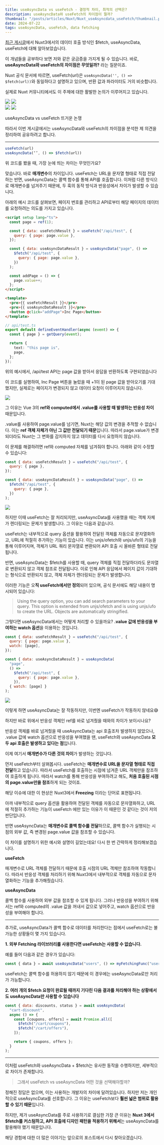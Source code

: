 ```yaml
---
title: useAsyncData vs useFetch - 결정적 차이, 최적의 선택은?
description: useAsyncData와 useFetch의 차이점이 뭘까?
thumbnail: "/posts/articles/Nuxt/Nuxt_useAsyncdata_useFetch/thumbnail.png"
date: 2024-07-22
tags: useAsyncData, useFetch, data fetching
---
```


[최근 게시글](https://cychann.tistory.com/entry/Data-fetching-in-Nuxt3-fetch-useFetch-useAsyncData)에서 Nuxt3에서의 데이터 호출 방식인 $fetch, useAsyncData, useFetch에 대해 알아보았습니다.

이 개념들을 공부하다 보면 저와 같은 궁금증을 가지게 될 수 있습니다. 바로, **useAsyncData와 useFetch의 차이점은 무엇일까?** 라는 질문이죠.

Nuxt 공식 문서에 따르면, useFetch(url)은 `useAsyncData('', () => $fetch(url))`와 동일하다고 설명하고 있으며, 반환 값과 파라미터도 거의 비슷합니다.

실제로 Nuxt 커뮤니티에서도 이 주제에 대한 활발한 논의가 이루어지고 있습니다.

<div style={{ display: "flex", justifyContent: "center", gap: "10px" }}>
  <Image src="/posts/articles/Nuxt/Nuxt_useAsyncdata_useFetch/1.png" />
  <Image src="/posts/articles/Nuxt/Nuxt_useAsyncdata_useFetch/2.png" />
</div>

<div style={{ display: "flex", justifyContent: "center", gap: "10px" }}>
  <Image src="/posts/articles/Nuxt/Nuxt_useAsyncdata_useFetch/3.png" />
  <Image src="/posts/articles/Nuxt/Nuxt_useAsyncdata_useFetch/4.png" />
</div>

useAsyncData vs useFetch 뜨거운 논쟁

따라서 이번 게시글에서는 useAsyncData와 useFetch의 차이점을 분석한 제 의견을 정리하여 공유하려고 합니다.

---

```js
useFetch(url)
useAsyncData(‘’, () => $fetch(url))
```

위 코드를 봤을 때, 가장 눈에 띄는 차이는 무엇인가요?

맞습니다. 바로 **매개변수**의 차이입니다. useFetch는 URL을 문자열 형태로 직접 전달하는 반면, useAsyncData는 콜백 함수를 통해 API를 호출합니다. 이처럼 다른 방식으로 매개변수를 넘겨주기 때문에, 두 훅의 동작 방식과 반응성에서 차이가 발생할 수 있습니다.

아래의 예시 코드를 살펴보면, 페이지 번호를 관리하고 API로부터 해당 페이지의 데이터를 요청하려는 의도를 가지고 있습니다.

```html
<script setup lang="ts">
  const page = ref(1);

  const { data: useFetchResult } = useFetch("/api/test", {
    query: { page: page.value },
  });

  const { data: useAsyncDataResult } = useAsyncData("page", () =>
    $fetch("/api/test", {
      query: { page: page.value },
    })
  );

  const addPage = () => {
    page.value++;
  };
</script>

<template>
  <pre>{{ useFetchResult }}</pre>
  <pre>{{ useAsyncDataResult }}</pre>
  <button @click="addPage">Inc Page</button>
</template>
```

```ts
// api/test.ts
export default defineEventHandler(async (event) => {
  const { page } = getQuery(event);

  return {
    text: "this page is",
    page,
  };
});
```

위의 예시에서, /api/test API는 page 값을 받아서 응답을 반환하도록 구현되었습니다

이 코드를 실행하여, Inc Page 버튼을 눌렀을 때 +1이 된 page 값을 받아오기를 기대했지만, 실제로는 페이지가 변경되지 않고 데이터 요청이 이루어지지 않습니다.

<Image src="/posts/articles/Nuxt/Nuxt_useAsyncdata_useFetch/5.gif" />

그 이유는 Vue 3의 **ref와 computed에서 .value를 사용할 때 발생하는 반응성 차이** 때문입니다.

.value를 사용하여 page.value를 넘기면, Nuxt는 해당 값의 변경을 추적할 수 없습니다. 이는 **ref 객체 자체가 아닌 그 값만 전달되기 때문**입니다. 따라서 page.value가 변경되더라도 Nuxt는 그 변화를 감지하지 않고 데이터를 다시 요청하지 않습니다.

이 문제를 해결하려면 ref와 computed 자체를 넘겨줘야 합니다. 아래와 같이 수정할 수 있습니다:

```js
const { data: useFetchResult } = useFetch("/api/test", {
  query: { page },
});

const { data: useAsyncDataResult } = useAsyncData("page", () =>
  $fetch("/api/test", {
    query: { page },
  })
);
```

<Image src="/posts/articles/Nuxt/Nuxt_useAsyncdata_useFetch/6.gif" />

하지만 이때 useFetch는 잘 처리되지만, useAsyncData를 사용했을 때는 객체 자체가 렌더링되는 문제가 발생합니다. 그 이유는 다음과 같습니다.

useFetch는 내부적으로 query 옵션을 활용하여 전달된 객체를 자동으로 문자열화하고, URL에 적절히 추가하는 기능이 있습니다. 이는 unjs/ofetch와 unjs/ufo의 기능을 통해 이루어지며, 객체가 URL 쿼리 문자열로 변환되어 API 호출 시 올바른 형태로 전달됩니다.

반면, useAsyncData는 $fetch를 사용할 때, query 객체를 직접 전달하더라도 문자열로 변환되지 않고 객체 참조로 전달됩니다. 이로 인해 API 응답에서 페이지 값이 기대하는 형식으로 반환되지 않고, 객체 자체가 렌더링되는 문제가 발생합니다.

이러한 기능은 오**직 useFetch에서만 정의**되어 있으며, 공식 문서에도 해당 내용이 명시되어 있습니다:

> Using the query option, you can add search parameters to your query. This option is extended from unjs/ofetch and is using unjs/ufo to create the URL. Objects are automatically stringified.

그렇다면 useAsyncData에서는 어떻게 처리할 수 있을까요? **.value 값에 반응성을 부여하는 watch 옵션**을 이용하는 것입니다.

```js
const { data: useFetchResult } = useFetch("/api/test", {
  query: { page: page.value },
  watch: [page],
});

const { data: useAsyncDataResult } = useAsyncData(
  "page",
  () =>
    $fetch("/api/test", {
      query: { page: page.value },
    }),
  { watch: [page] }
);
```

<Image src="/posts/articles/Nuxt/Nuxt_useAsyncdata_useFetch/7.gif" />

이렇게 하면 useAsyncData는 잘 작동하지만, 이번엔 useFetch가 작동하지 않네요😅

하지만 바로 위에서 반응성 객체인 ref를 바로 넘겨줬을 때와의 차이가 보이시나요?

반응성 객체를 바로 넘겨줬을 때 useAsyncData는 api 호출조차 발생하지 않았으나, .value 값에 watch 옵션으로 반응성을 부여했을 땐, useFetch와 useAsyncData **모두 api 호출은 발생하고 있다는 점**입니다.

이제 여기서 **매개변수가 다른 것의 차이**가 발생하는 것입니다.

먼저 useFetch부터 살펴봅시다. useFetch는 **매개변수로 URL을 문자열 형태로 직접 전달**하고 있습니다. 따라서 useFetch를 호출하는 시점에 넘겨준 URL 객체만을 참조하여 호출하게 됩니다. 따라서 watch를 통해 반응성을 부여하려고 해도, **처음 호출된 시점의 page.value만을 참조**하게 되는 것이죠.

해당 이슈에 대한 이 현상은 Nuxt3에서 **Freezing** 이라는 단어로 표현됩니다.

아까 내부적으로 query 옵션을 활용하여 전달된 객체를 자동으로 문자열화하고, URL에 적절히 추가하는 기능이 useFetch 에만 있는 이유가 이 때문인 것 같다는 것이 저의 판단입니다.

반면 useAsyncData는 **매개변수로 콜백 함수를 전달**하므로, 콜백 함수가 실행되는 시점의 외부 값, 즉 변경된 page.value 값을 참조할 수 있습니다.

이 차이를 설명하기 위한 예시와 설명이 길었는데요! 다시 한 번 간략하게 정리해보겠습니다.

**useFetch**

매개변수로 URL 객체를 전달하기 때문에 호출 시점의 URL 객체만 참조하여 작동합니다. 따라서 반응성 객체를 처리하기 위해 Nuxt3에서 내부적으로 객체를 자동으로 문자열화하는 기능을 추가해줬습니다.

**useAsyncData**

콜백 함수를 사용하여 외부 값을 참조할 수 있게 됩니다. 그러나 반응성을 부여하기 위해서는 ref와 computed의 .value 값을 꺼내서 값으로 넣어주고, watch 옵션으로 반응성을 부여해야 합니다.

---

추가로, useAsyncData가 콜백 함수로 데이터를 처리한다는 점에서 useFetch로는 불가능한 상황들이 몇 가지 있습니다.

**1. 외부 Fetching 라이브러리를 사용한다면 useFetch는 사용할 수 없습니다.**

예를 들어 다음과 같은 경우가 있습니다:

```js
const { data } = await useAsyncData("users", () => myFetchingFunc("users"));
```

useFetch는 콜백 함수를 허용하지 않기 때문에 이 경우에는 useAsyncData로만 처리가 가능합니다.

**2. 여러 개의 $fetch 요청이 완료될 때까지 기다린 다음 결과를 처리해야 하는 상황에서도 useAsyncData만 사용할 수 있습니다**

```js
const { data: discounts, status } = await useAsyncData(
  "cart-discount",
  async () => {
    const [coupons, offers] = await Promise.all([
      $fetch("/cart/coupons"),
      $fetch("/cart/offers"),
    ]);

    return { coupons, offers };
  }
);
```

---

이처럼 useFetch와 useAsyncData + $fetch는 유사한 동작을 수행하지만, 세부적으로 차이가 존재합니다.

> 그래서 useFetch vs useAsyncData 어떤 것을 선택해야할까?

정해진 정답은 없으며, 이는 사용하는 개발자의 차이에 달려있습니다. 하지만 저는 개인적으로 useAsyncData를 선호합니다. 그 이유는 useFetch보다 **훨씬 넓은 범위로 활용할 수 있기 때문**입니다.

하지만, 제가 useAsyncData를 주로 사용하기로 결심한 가장 큰 이유는 **Nuxt 3에서 $fetch를 커스텀하고, API 호출에 디자인 패턴을 적용하기 위해서**는 useAsyncData를 활용해야 했기 때문입니다.

해당 경험에 대한 더 많은 이야기는 앞으로의 포스트에서 다시 찾아오겠습니다.
